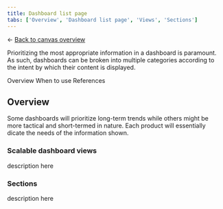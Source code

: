```yaml
---
title: Dashboard list page
tabs: ['Overview', 'Dashboard list page', 'Views', 'Sections']
---
```


<- [Back to canvas overview](https://pages.github.ibm.com/cdai-design/pal/patterns/dashboards/usage)

<PageDescription>

Prioritizing the most appropriate information in a dashboard is paramount. As such, dashboards can be broken into multiple categories according to the intent by which their content is displayed.

</PageDescription>

<AnchorLinks>
  <AnchorLink>Overview</AnchorLink>
  <AnchorLink>When to use</AnchorLink>
  <AnchorLink>References</AnchorLink>
</AnchorLinks>


## Overview

Some dashboards will prioritize long-term trends while others might be more tactical and short-termed in nature. Each product will essentially dicate the needs of the information shown.

### Scalable dashboard views

description here

### Sections

description here

